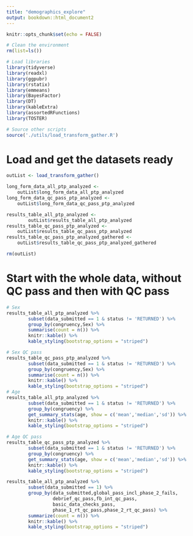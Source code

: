 ```yaml
---
title: "demographics_explore"
output: bookdown::html_document2
---
```


```r
knitr::opts_chunk$set(echo = FALSE)
```

```r

# Clean the environment
rm(list=ls())

# Load libraries
library(tidyverse)
library(readxl)
library(ggpubr)
library(rstatix)
library(emmeans)
library(BayesFactor)
library(DT)
library(kableExtra)
library(assortedRFunctions)
library(TOSTER)

# Source other scripts
source('./utils/load_transform_gather.R')

```

# Load and get the datasets ready

```r

outList <- load_transform_gather()

long_form_data_all_ptp_analyzed <- 
    outList$long_form_data_all_ptp_analyzed
long_form_data_qc_pass_ptp_analyzed <- 
    outList$long_form_data_qc_pass_ptp_analyzed

results_table_all_ptp_analyzed <- 
        outList$results_table_all_ptp_analyzed
results_table_qc_pass_ptp_analyzed <- 
    outList$results_table_qc_pass_ptp_analyzed
results_table_qc_pass_ptp_analyzed_gathered <- 
    outList$results_table_qc_pass_ptp_analyzed_gathered

rm(outList)

```


# Start with the whole data, without QC pass and then with QC pass

```r
# Sex
results_table_all_ptp_analyzed %>% 
        subset(data_submitted == 1 & status != 'RETURNED') %>% 
        group_by(congruency,Sex) %>%
        summarise(count = n()) %>%
        knitr::kable() %>%
        kable_styling(bootstrap_options = "striped")

# Sex QC pass
results_table_qc_pass_ptp_analyzed %>% 
        subset(data_submitted == 1 & status != 'RETURNED') %>% 
        group_by(congruency,Sex) %>%
        summarise(count = n()) %>%
        knitr::kable() %>%
        kable_styling(bootstrap_options = "striped")
# Age
results_table_all_ptp_analyzed %>% 
        subset(data_submitted == 1 & status != 'RETURNED') %>% 
        group_by(congruency) %>%
        get_summary_stats(age, show = c('mean','median','sd')) %>%
        knitr::kable() %>%
        kable_styling(bootstrap_options = "striped")

# Age QC pass
results_table_qc_pass_ptp_analyzed %>% 
        subset(data_submitted == 1 & status != 'RETURNED') %>% 
        group_by(congruency) %>%
        get_summary_stats(age, show = c('mean','median','sd')) %>%
        knitr::kable() %>%
        kable_styling(bootstrap_options = "striped")

```
```r

results_table_all_ptp_analyzed %>% 
        subset(data_submitted == 1) %>%
        group_by(data_submitted,global_pass_incl_phase_2_fails,
                 debrief_qc_pass,fb_int_qc_pass,
                 basic_data_checks_pass,
                 phase_1_rt_qc_pass,phase_2_rt_qc_pass) %>%
        summarize(count = n()) %>%
        knitr::kable() %>%
        kable_styling(bootstrap_options = "striped")





```


